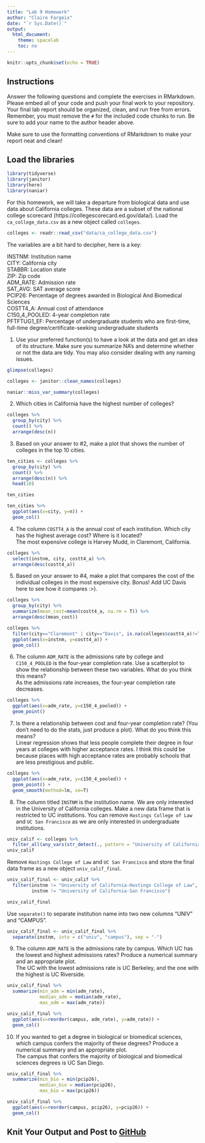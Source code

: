 ```yaml
---
title: "Lab 9 Homework"
author: "Claire Fargeix"
date: "`r Sys.Date()`"
output:
  html_document:
    theme: spacelab
    toc: no
---
```


```r
knitr::opts_chunk$set(echo = TRUE)
```

## Instructions
Answer the following questions and complete the exercises in RMarkdown. Please embed all of your code and push your final work to your repository. Your final lab report should be organized, clean, and run free from errors. Remember, you must remove the `#` for the included code chunks to run. Be sure to add your name to the author header above.  

Make sure to use the formatting conventions of RMarkdown to make your report neat and clean!  

## Load the libraries
```r
library(tidyverse)
library(janitor)
library(here)
library(naniar)
``` 

For this homework, we will take a departure from biological data and use data about California colleges. These data are a subset of the national college scorecard (https://collegescorecard.ed.gov/data/). Load the `ca_college_data.csv` as a new object called `colleges`.
```r
colleges <- readr::read_csv("data/ca_college_data.csv")
```

The variables are a bit hard to decipher, here is a key:  

INSTNM: Institution name  
CITY: California city  
STABBR: Location state  
ZIP: Zip code  
ADM_RATE: Admission rate  
SAT_AVG: SAT average score  
PCIP26: Percentage of degrees awarded in Biological And Biomedical Sciences  
COSTT4_A: Annual cost of attendance  
C150_4_POOLED: 4-year completion rate  
PFTFTUG1_EF: Percentage of undergraduate students who are first-time, full-time degree/certificate-seeking undergraduate students  

1. Use your preferred function(s) to have a look at the data and get an idea of its structure. Make sure you summarize NA's and determine whether or not the data are tidy. You may also consider dealing with any naming issues.
```r
glimpse(colleges)
```

```r
colleges <- janitor::clean_names(colleges)
```

```r
naniar::miss_var_summary(colleges)
```

2. Which cities in California have the highest number of colleges?
```r
colleges %>% 
  group_by(city) %>% 
  count() %>% 
  arrange(desc(n))
```

3. Based on your answer to #2, make a plot that shows the number of colleges in the top 10 cities.
```r
ten_cities <- colleges %>% 
  group_by(city) %>% 
  count() %>% 
  arrange(desc(n)) %>% 
  head(10)

ten_cities
```

```r
ten_cities %>% 
  ggplot(aes(x=city, y=n)) +
  geom_col()
```

4. The column `COSTT4_A` is the annual cost of each institution. Which city has the highest average cost? Where is it located?   
The most expensive college is Harvey Mudd, in Claremont, California.
```r
colleges %>% 
  select(instnm, city, costt4_a) %>% 
  arrange(desc(costt4_a))
```

5. Based on your answer to #4, make a plot that compares the cost of the individual colleges in the most expensive city. Bonus! Add UC Davis here to see how it compares :>).
```r
colleges %>% 
  group_by(city) %>% 
  summarize(mean_cost=mean(costt4_a, na.rm = T)) %>% 
  arrange(desc(mean_cost))
```
```r
colleges %>% 
  filter(city=="Claremont" | city=="Davis", is.na(colleges$costt4_a)!=TRUE) %>% 
  ggplot(aes(x=instnm, y=costt4_a)) +
  geom_col()
```

6. The column `ADM_RATE` is the admissions rate by college and `C150_4_POOLED` is the four-year completion rate. Use a scatterplot to show the relationship between these two variables. What do you think this means?   
As the admissions rate increases, the four-year completion rate decreases. 
```r
colleges %>% 
  ggplot(aes(x=adm_rate, y=c150_4_pooled)) +
  geom_point()
```

7. Is there a relationship between cost and four-year completion rate? (You don't need to do the stats, just produce a plot). What do you think this means?   
Linear regression shows that less people complete their degree in four years at colleges with higher acceptance rates. I think this could be because places with high acceptance rates are probably schools that are less prestigious and public.  
```r
colleges %>% 
  ggplot(aes(x=adm_rate, y=c150_4_pooled)) +
  geom_point() +
  geom_smooth(method=lm, se=T)
```

8. The column titled `INSTNM` is the institution name. We are only interested in the University of California colleges. Make a new data frame that is restricted to UC institutions. You can remove `Hastings College of Law` and `UC San Francisco` as we are only interested in undergraduate institutions.
```r
univ_calif <- colleges %>% 
  filter_all(any_vars(str_detect(., pattern = "University of California")))
univ_calif
```

Remove `Hastings College of Law` and `UC San Francisco` and store the final data frame as a new object `univ_calif_final`.
```r
univ_calif_final <- univ_calif %>% 
  filter(instnm != "University of California-Hastings College of Law",
         instnm != "University of California-San Francisco")

univ_calif_final
```

Use `separate()` to separate institution name into two new columns "UNIV" and "CAMPUS".
```r
univ_calif_final <- univ_calif_final %>% 
  separate(instnm, into = c("univ", "campus"), sep = "-")
```

9. The column `ADM_RATE` is the admissions rate by campus. Which UC has the lowest and highest admissions rates? Produce a numerical summary and an appropriate plot.   
The UC with the lowest admissions rate is UC Berkeley, and the one with the highest is UC Riverside.
```r
univ_calif_final %>% 
  summarize(min_adm = min(adm_rate),
            median_adm = median(adm_rate),
            max_adm = max(adm_rate))
```

```r
univ_calif_final %>% 
  ggplot(aes(x=reorder(campus, adm_rate), y=adm_rate)) +
  geom_col()
```

10. If you wanted to get a degree in biological or biomedical sciences, which campus confers the majority of these degrees? Produce a numerical summary and an appropriate plot.   
The campus that confers the majority of biological and biomedical sciences degrees is UC San Diego.
```r
univ_calif_final %>% 
  summarize(min_bio = min(pcip26),
            median_bio = median(pcip26),
            max_bio = max(pcip26))
```

```r
univ_calif_final %>% 
  ggplot(aes(x=reorder(campus, pcip26), y=pcip26)) +
  geom_col()
```

## Knit Your Output and Post to [GitHub](https://github.com/FRS417-DataScienceBiologists)